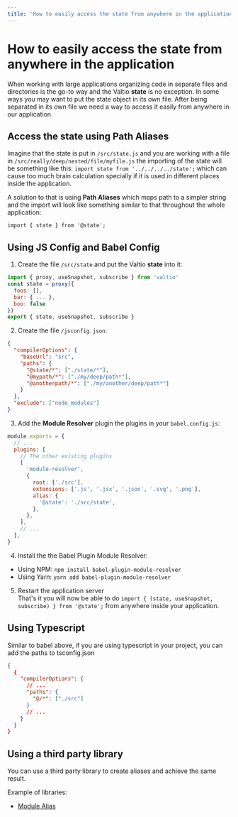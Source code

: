 ```yaml
---
title: 'How to easily access the state from anywhere in the application'
---
```


# How to easily access the state from anywhere in the application

When working with large applications organizing code in separate files and directories is the go-to way and the Valtio **state** is no exception. In some ways you may want to put the state object in its own file. After being separated in its own file we need a way to access it easily from anywhere in our application.

## Access the state using Path Aliases

Imagine that the state is put in `/src/state.js` and you are working with a file in `/src/really/deep/nested/file/myfile.js` the importing of the state will be something like this:
`import state from '../../../../state';` which can cause too much brain calculation specially if it is used in different places inside the application.

A solution to that is using **Path Aliases** which maps path to a simpler string and the import will look like something similar to that throughout the whole application:

`import { state } from '@state';`

## Using JS Config and Babel Config

1. Create the file `/src/state` and put the Valtio **state** into it:

```js
import { proxy, useSnapshot, subscribe } from 'valtio'
const state = proxy({
  foos: [],
  bar: { ... },
  boo: false
})
export { state, useSnapshot, subscribe }
```

2. Create the file `/jsconfig.json`:

```json
{
  "compilerOptions": {
    "baseUrl": "src",
    "paths": {
      "@state/*": ["./state/*"],
      "@mypath/*": ["./my/deep/path*"],
      "@anotherpath/*": ["./my/another/deep/path*"]
    }
  },
  "exclude": ["node_modules"]
}
```

3. Add the **Module Resolver** plugin the plugins in your `babel.config.js`:

```js
module.exports = {
  // ...
  plugins: [
    // The other existing plugins
    [
      'module-resolver',
      {
        root: ['./src'],
        extensions: ['.js', '.jsx', '.json', '.svg', '.png'],
        alias: {
          '@state': './src/state',
        },
      },
    ],
    // ...
  ],
}
```

4. Install the the Babel Plugin Module Resolver:

- Using NPM: `npm install babel-plugin-module-resolver`
- Using Yarn: `yarn add babel-plugin-module-resolver`

5. Restart the application server
   <br />
   That's it you will now be able to do `import {
     (state, useSnapshot, subscribe)
   } from '@state';` from anywhere inside your application.

## Using Typescript

Similar to babel above, if you are using typescript in your project, you can add the paths to tsconfig.json

```json
{
  {
    "compilerOptions": {
      // ...
      "paths": {
        "@/*": ["./src"]
      }
      // ...
    }
  }
}
```

## Using a third party library

You can use a third party library to create aliases and achieve the same result.

Example of libraries:

- [Module Alias](https://www.npmjs.com/package/module-alias)
